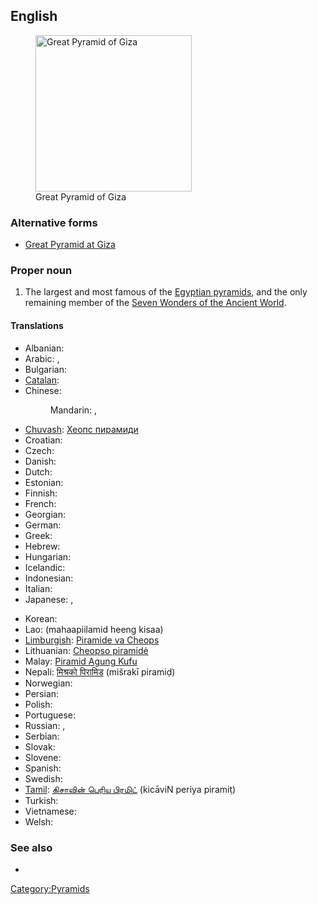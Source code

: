 ==English==
[[File:Gizeh Cheops BW 1.jpg|thumb|250px|upright|Great Pyramid of Giza]]

===Alternative forms===
* [[Great Pyramid at Giza]]

===Proper noun===
{{en-proper noun|sg=the [[great|Great]] [[pyramid|Pyramid]] [[of]] [[Giza]]}}

# The largest and most famous of the [[Egyptian pyramid]]s, and the only remaining member of the [[w:Seven Wonders of the Ancient World|Seven Wonders of the Ancient World]].

====Translations====
{{trans-top|the largest and most famous of the Egyptian pyramids}}
* Albanian: {{t|sq|piramida e Keopsit|xs=Albanian}}
* Arabic: {{t|ar|هرم أكبر|m|tr=háram ’ákbar}},  {{t|ar|هرم خوفو|m|tr=háram khuufuu}}
* Bulgarian: {{t|bg|Хеопсова пирамида|f|tr=Xeopsova piramida}}
* [[Catalan]]: {{t|ca|piràmide de Kheops|f}}
* Chinese:
*: Mandarin: {{t|cmn|吉薩金字塔|sc=Hani}}, {{t|cmn|吉萨金字塔|tr=Jísà jīnzìtǎ|sc=Hani}}
* [[Chuvash]]: [[Хеопс пирамиди]]
* Croatian: {{t|hr|Keopsova piramida|f}}
* Czech: {{t|cs|Chufuova pyramida|f}}
* Danish: {{t|da|Keopspyramiden}}
* Dutch: {{t|nl|piramide van Cheops|f}}
* Estonian: {{t|et|Cheopsi püramiid}}
* Finnish: {{t-|fi|Kheopsin pyramidi}}
* French: {{t|fr|pyramide de Khéops|f}}
* Georgian: {{t|ka|ხეოფსის პირამიდა|tr=xeop‘sis piramida|sc=Geor|xs=Georgian}}
* German: {{t|de|Cheops-Pyramide|f}}
* Greek: {{t|el|πυραμίδα του Χέοπα|f|tr=pyramída tou Chéopa}}
* Hebrew: {{t|he|הפירמידה הגדולה של גיזה|f|tr=ha-piramída ha-gdolá shel gáza}}
* Hungarian: {{t|hu|Gízai piramisok}}
* Icelandic: {{t|is|pýramídinn mikli í Giza}}
* Indonesian: {{t|id|Piramida Agung Giza|xs=Indonesian}}
* Italian: {{t|it|Piramide di Cheope|f}}
* Japanese: {{t|ja|ギザの大ピラミッド|tr=Giza-no dai-piramiddo|sc=Hrkt}},  {{t|ja|クフ王のピラミッド|tr=Kufu-ō-no piramiddo}}
{{trans-mid}}
* Korean: {{t|ko|기자의 피라미드|tr=Gija-ui piramideu|sc=Hang}}
* Lao: {{t|lo|ມະຫາປີລະມິດ ແຫ່ງ ກິຊາ|sc=Laoo|xs=Lao}} (mahaapiilamid heeng kisaa)
* [[Limburgish]]: [[Piramide va Cheops]]
* Lithuanian: [[Cheopso piramidė]]
* Malay: [[Piramid Agung Kufu]]
* Nepali: [[मिश्रको पिरामिड]] (mišrakī piramiḍ)
* Norwegian: {{t|no|Kheopspyramiden}}
* Persian: {{t|fa|هرم بزرگ جیزه|tr=haram bozorg jîzeh|xs=Persian}}
* Polish: {{t|pl|Piramida Cheopsa|f}}
* Portuguese: {{t|pt|Pirâmide de Quéops|f}}
* Russian: {{t-|ru|пирамида Хеопса|f|tr=piramída Xeópsa}},  {{t|ru|пирамида Хуфу|f|tr=piramída Xúfu}}
* Serbian: {{t|sr|Велика Кеопсова пирамида|f|tr=Velika Keopsova piramida|sc=Cyrl}}
* Slovak: {{t|sk|Chufuova pyramída|f}}
* Slovene: {{t|sl|Keopsova piramida|f}}
* Spanish: {{t|es|Gran Pirámide de Giza|f}}
* Swedish: {{t|sv|Cheopspyramiden}}
* [[Tamil]]: [[கிசாவின் பெரிய பிரமிட்]] (kicāviN periya piramiṭ)
* Turkish: {{t|tr|Keops piramidi}}
* Vietnamese: {{t|vi|Kim tự tháp Cheops|xs=Vietnamese}}
* Welsh: {{t|cy|Pyramidau'r Aifft|xs=Welsh}}
{{trans-bottom}}

===See also===
* {{projectlink|pedia}}

[[Category:Pyramids]]